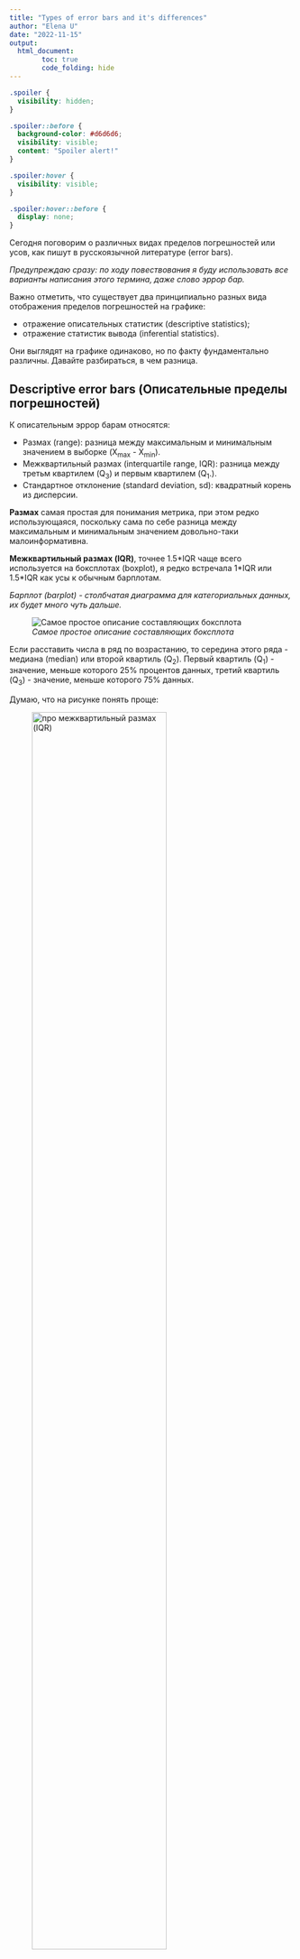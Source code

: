 ```yaml
---
title: "Types of error bars and it's differences"
author: "Elena U"
date: "2022-11-15"
output: 
  html_document:
        toc: true
        code_folding: hide
---
```


```css
.spoiler {
  visibility: hidden;
}

.spoiler::before {
  background-color: #d6d6d6;
  visibility: visible;
  content: "Spoiler alert!"
}

.spoiler:hover {
  visibility: visible;
}

.spoiler:hover::before {
  display: none;
}
```

Сегодня поговорим о различных видах пределов погрешностей или усов, как пишут в русскоязычной литературе (error bars).

*Предупреждаю сразу: по ходу повествования я буду использовать все варианты написания этого термина, даже слово эррор бар.*

Важно отметить, что существует два принципиально разных вида отображения пределов погрешностей на графике:

-   отражение описательных статистик (descriptive statistics);
-   отражение статистик вывода (inferential statistics).

Они выглядят на графике одинаково, но по факту фундаментально различны. Давайте разбираться, в чем разница.

## Descriptive error bars (Описательные пределы погрешностей)

К описательным эррор барам относятся:

-   Размах (range): разница между максимальным и минимальным значением в выборке (X~max~ - X~min~).
-   Межквартильный размах (interquartile range, IQR): разница между третьм квартилем (Q~3~) и первым квартилем (Q~1~.).
-   Стандартное отклонение (standard deviation, sd): квадратный корень из дисперсии.

**Размах** самая простая для понимания метрика, при этом редко использующаяся, поскольку сама по себе разница между максимальным и минимальным значением довольно-таки малоинформативна.

**Межквартильный размах (IQR)**, точнее 1.5\*IQR чаще всего используется на боксплотах (boxplot), я редко встречала 1\*IQR или 1.5\*IQR как усы к обычным барплотам.

*Барплот (barplot) - столбчатая диаграмма для категориальных данных, их будет много чуть дальше.*

![*Самое простое описание составляющих боксплота*](images/boxplot.png)

Если расставить числа в ряд по возрастанию, то середина этого ряда - медиана (median) или второй квартиль (Q~2~). Первый квартиль (Q~1~) - значение, меньше которого 25% процентов данных, третий квартиль (Q~3~) - значение, меньше которого 75% данных.

Думаю, что на рисунке понять проще:

![*про межквартильный размах (IQR)*](images/IQR.png){width="75%"}

Межквартильный размах намного чаще используется для визуализации, так как предоставляет больше информации о данных.

**Стандартное отклонение (standard deviation)** по-моему наиболее часто встречается в публикациях и на конференциях (по крайней мере в биологии), да и я обычно использую именно sd в качестве предела погрешностей.

Формула стандартного отклонения (для генеральной совокупности): $$\Large sd = \sqrt{var} = \sqrt{\frac{\sum_{i=1}^{N}(x_{i} - \mu)^2}{N}}$$Где $\mu$ - среднее значение в генеральной совокупности, $N$ - размер генеральной совокупности, var (variance) - дисперсия. Но мы обычно работаем с выборками, а не генеральной совокупностью, и в формуле вычисления sd в Excel и R используют *несмещенную (unbiased)* оценку дисперсии и стандартного отклонения (потому что для выборки): $$\Large sd = \sqrt{var} = \sqrt{\frac{\sum_{i=1}^{N}(x_{i} - \overline{x})^2}{N-1}}$$

Почему именно $N-1$ в знаменателе выходит за рамки нашего обсуждения, поэтому ограничусь ссылками: [1](https://www.quora.com/Why-do-we-use-n-1-instead-of-n-for-a-samples-variance), [2](https://stats.stackexchange.com/questions/198452/why-sample-variance-has-has-n-1-in-the-denominator), [видео с таймкодом](https://youtu.be/SzZ6GpcfoQY?t=435).

Еще не сделала схему с детальным вычислением стандартного отклонения на реальных данных, поэтому пока можно посмотреть на [статквесте](https://www.youtube.com/watch?v=SzZ6GpcfoQY).

Важный момент! Все вышеописанные метрики отражают разброс значений в нашей **выборке**, без каких-либо предположений о происходящем в генеральной совокупности. В этом отличие от второго типа error bar.

## Inferential error bars

К эррор барам, отражающим статистики вывода относятся:

-   Стандартная ошибка среднего (standard error of mean, SEM или просто SE);
-   Доверительный интервал (confidence interval, CI).

Принципиальное отличие от описательных пределов погрешности в том, что грубо говоря, стандартная ошибка среднего/доверительный интервал пытаются отразить степень уверенности в поиске к примеру *истинного среднего* генеральной совокупности. В то время как описательные отражают, что происходит конкретно в *нашей выборке*.

Тут немного инфы для продвинутых (не открывайте, если не уверены, что хотите это знать!):

[Небольшое уточнение: с помощью бутстрепов можно оценивать не только доверительный интервал и стандартную ошибку для среднего, но и для медианы и даже для стандартного отклонения, но про это сейчас не будем]{.spoiler}

### Стандартная ошибка среднего

Теперь еще немного вымученных формулировок, которые попробую сформулировать понятнее.

Вымученная формулировка: *The standard error (SE) of a statistic is the standard deviation of its sampling distribution or an estimate of that standard deviation.* (цитата прямо из [википедии](https://en.wikipedia.org/wiki/Standard_error))

Формула вычисления стандартной ошибки среднего очень простая - стандартное отклонение, деленное на квадратный корень из размера выборки. Но что на самом деле это значит, какой физический смысл стоит за результатом этого вычисления? Попробуйте сами ответить на этот вопрос, опираясь только на определение из википедии и формулу)

Теперь попробуем представить, что мы провели некий эксперимент, например измеряли вес 20 мышей после какого-либо воздействия и усредняли полученные значения. При этом мы решили 10 раз повторить свой эксперимент, в результате чего получили 10 средних значений. После этого мы можем посчитать среднее средних (!) и **стандартное отклонение средних**. Вот это стандартное отклонение выборочных средних и есть стандартная ошибка среднего. Ура? Пойду воспроизводить эксперимент по 10 раз?

Но мы не всегда (обычно никогда) можем себе позволить повторять эксперимент по 10 раз, и хитрость в том, что мы можем вычислить стандартную ошибку среднего без многократного повторения эксперимента, просто поделив стандартное отклонение на квадратный корень из размера выборки.

Вот [тут](https://pozdniakov.github.io/tidy_stats/310-infer_stats.html#sec-sample_dist) хорошо расписано, как моделировать стандартную ошибку средних и что она действительно соответствует стандартному отклонению, деленному на квадратный корень из числа наблюдений.

$$\huge SE = \frac{sd}{\sqrt{N}}$$ *Формула SE (стандартной ошибки), где sd - это стандартное отклонение, N - количество наблюдений*

Вот еще можно посмотреть про:

-   отличия стандартного отклонения от стандартной ошибки <https://www.youtube.com/watch?v=SzZ6GpcfoQY>
-   объяснение стандартной ошибки с бутстреп-примером <https://www.youtube.com/watch?v=XNgt7F6FqDU&t=341s>

В [статье](https://www.ncbi.nlm.nih.gov/pmc/articles/PMC2064100/), на которую я опиралась при написании этого материала, было указано, что для представления сравнения групп лучше использовать стандартную ошибку/доверительный интервал как error bar, а не стандартное отклонение и другие описательные статистики.

Но у меня есть неприятное подозрение, что для публикаций и представлений своей работы на конференциях некоторые недобросовестные ученые используют se, чтобы на графиках были усы поменьше. Однако, я не хочу обидеть тех, кто использует стандартную ошибку и понимает физический смысл. Интересно будет собрать примеры работ, где использование se оправданно и разумно, и где это не так, поэтому если есть примеры, то пишите в комментарии.

В целом, плюс именно se в том, что при отрисовке сравнений двух или нескольких групп, перекрываемость усов позволяет судить об отсутствии статистической значимости различий (при этом наоборот не работает, про это будет еще чуть дальше), в то время как sd и остальные описательные пределы погрешностей - нет. Однако sd показывает данные почти как они есть, то есть реальный разброс в наших данных, без предположений о генеральной совокупности, поэтому лично я предпочитаю sd для отрисовки. Это тоже интересная тема для дискуссии, буду рада обсудить в комментариях.

И наконец...

### Доверительный интервал

Если простыми словами, то доверительный интервал оценивает диапазон, в котором с заданной уверенностью (например 95%), можно ожидать истинное значение параметра, например среднего генеральной совокупности.

Прикрепляю формулу (кстати все формулы записаны прямо силами Rmarkdown):

$$\huge CI = \overline{x} ± z\frac{s}{\sqrt{n}}$$

Формула доверительного интервала (CI), $\overline{x}$ - среднее значение выборки, z - значение уровня достоверности, например для 95% уровня достоверности, $z = 1.96$, $\frac{s}{\sqrt{n}}$ - формула уже знакомой стандартной ошибки.

Вообще я не люблю эту тему, но к счастью уже существует немало источников, которые объяснили доверительный интервал разными способами:

-   В [книге](https://pozdniakov.github.io/tidy_stats/310-infer_stats.html#sec-ci_build) у Ивана объяснение доверительных интервалов классическим образом через формулу стандартной ошибки;

-   Классное объяснение доверительных интервалов с помощью бутстрепа на [статквесте](https://www.youtube.com/watch?v=TqOeMYtOc1w&t=325s) (канал супер, всем рекомендую);

-   Бонусом для тех, кому это все слишком просто: я нашла совершенно дикую статью про доверительные интервалы, доверительные полосы и доверительные эллипсы (sic!), поэтому кто желает преисполниться - велком (вот [ссылка](https://r-analytics.blogspot.com/2018/04/blog-post_28.html?m=1)). Краткого пересказа не будет, это надо прочитать самостоятельно.

Небольшой вывод. Отрисовка доверительных интервалов сейчас считается модной, якобы их проще интерпретировать. Но на самом деле доверительный интервал как и p-value - это один из тех концептов, которые провоцируют просто огромное количество мисинтерпретаций, это кстати одна из причин, по которой я это не люблю рассказывать. Важно сейчас отметить вот что:

![*Интерпретация перекрывания inferential error bars. Ссылка на [статью](https://www.graphpad.com/support/faq/spanwhat-you-can-conclude-when-two-error-bars-overlap-or-dontspan/), откуда картинка*](images/se_overlap.png)

Таким образом, **перекрывание** стандартных ошибок говорит об **отсутствии** значимости в различии, при этом обратное не верно, а с доверительными интервалами наоборот - **отсутствие перекрывания** доверительных интервалов говорит о **значимости** различий, в то время обратное не верно.

В этом смысле мне нравится концепция стандартного отклонения, потому что их перекрывание или не перекрывание не говорит нам вообще ничего, а значит - нельзя запутаться!). Чуть дальше разберем, как выглядят разные пределы погрешностей!

**В любом случае, вне зависимости какой тип пределов погрешностей вы выбрали для отображения на графике, всегда нужно подписывать какой, потому что интерпретации совершенно разные.**

## А что если вообще не рисовать пределы погрешностей?

Если число значений в выборке невелико (например меньше 10), то лучше нарисовать все числа как они есть, например с помощью диаграммы рассеяния (scatter plot) без редуцирования информации в боксплоты или барплоты с пределами погрешностей. Если значений больше, то возможно множество вариантов отрисовывания, часто исследователи используют просто барплоты с пределами погрешностей или боксплоты, однако здесь я предлагаю два возможных варианта более репрезентативного отображения данных.

Первый - это отрисовать violin plot (скрипичная диаграмма), но не просто, а с небольшим боксплотом внутри. Я эту идею подчерпнула на курсе бластима по R, мне показалось очень забавно, прикрепляю небольшой пример как это выглядит на примере данных `iris`.

```r
library(tidyverse)
violin_box <- iris %>% 
  ggplot(aes(x = Species, y = Sepal.Width))+
  geom_violin(aes(fill = Species))+
  geom_boxplot(width = 0.15, alpha = 0.8)+
  theme_bw()
violin_box
```

Второй вариант больше подойдет для относительно небольшого количества наблюдений, когда счет идет на десятки, но не тысячи точек. Это комбинация боксплота и отображения точек как они есть с помощью `geom_jitter()` в пакете `ggplot2`.

```r
box_point <- iris %>% 
  ggplot(aes(Species, Sepal.Width))+
  geom_boxplot()+
  geom_jitter(aes(colour = Species), 
              position = position_jitter(width = 0.3, height = 0),
              alpha = 0.6, size = 1.5)+
  theme_bw()
box_point
```

По моему прикольно получилось! Эти варианты визуализации содержат гораздо больше информации, сравните например с обычными боксплотами и барплотами (здесь как предел погрешности использовала стандартное отклонение).

------------------------------------------------------------------------

📝 UPD: в комментариях посоветовали напомнить, что перекрывание или не-перекрывание усов в боксплотах и вайлин плотах не имеет отношения к статистике вывода, то есть не позволяет делать выводы о значимости различий

------------------------------------------------------------------------

```r
box <- iris %>% 
  ggplot(aes(Species, Sepal.Width, fill = Species))+
  geom_boxplot()+
  theme_bw()
bar <- iris %>% 
  group_by(Species) %>% 
  summarise(mean_PW = mean(Sepal.Width), sd_PW = sd(Sepal.Width)) %>% 
  ggplot(aes(Species, mean_PW, fill = Species))+
  geom_bar(stat = 'identity')+
  geom_errorbar(aes(ymin = mean_PW - sd_PW, ymax = mean_PW + sd_PW), width = 0.2)+
  labs(y = 'Mean Sepal Width')+
  ggtitle('Error bars are standard deviation')+
  theme_bw()
box
bar
```

А теперь все вместе на одном графике (обратите внимание на пакет `patchwork` для красивого объединения плотов на одном рисунке):

```r
library(patchwork)
p <- (violin_box + box_point) / (box + bar)
p + plot_annotation(tag_levels = 'A')
```

Голосуйте, какой плот больше нравится и является более информативным. Мне лично здесь нравится вариант B - box+точки, кажется наиболее информативным и красивым. Возможно, если наблюдений будет больше, то лучше окажется первый вариант с вайлином плотом и боксом.

------------------------------------------------------------------------

📝 В violin plot-е (скрипичная диаграмма) форма отражает плотность распределения значений. Грубо говоря, чем больше значений в диапазоне, тем толще соответствующий диапазон на графике. В случае `geom_jitter` по оси X важна только принадлежность точек к группе, внутри одной группы точки по оси X распределяются так, чтобы не перекрывать друг друга.

------------------------------------------------------------------------

А теперь визуализация трех основных пределов погрешностей: стандартного отклонения, стандартной ошибки и доверительных интервалов на данных `iris`.

```r
library(data.table)
bar_se <- iris %>% 
  group_by(Species) %>% 
  summarise(mean_PW = mean(Sepal.Width), se_PW = sd(Sepal.Width)/sqrt(length(Sepal.Width))) %>% 
  ggplot(aes(Species, mean_PW, fill = Species))+
  geom_bar(stat = 'identity')+
  geom_errorbar(aes(ymin = mean_PW - se_PW, ymax = mean_PW + se_PW), width = 0.2)+
  labs(y = 'Mean Sepal Width')+
  ggtitle('Error bars are standard error')+
  theme_bw()
# bar_se

bar_CI <- iris %>% 
  group_by(Species) %>%
  summarise(n=n(), mean=mean(Sepal.Length), sd=sd(Sepal.Length)) %>%
  mutate(se = sd/sqrt(n))  %>%
  mutate(ic = se * qt((1-0.05)/2 + .5, n-1)) %>% 
  ggplot(aes(Species, mean, fill = Species))+
  geom_bar(stat = 'identity')+
  geom_errorbar(aes(ymin = mean - ic, ymax = mean + ic), width = 0.2)+
  labs(y = 'Mean Sepal Width')+
  ggtitle('Error bars are confidence intervals')+
  theme_bw()
# bar_CI
bar + bar_se + bar_CI+  plot_layout(ncol = 2)

```

Теперь я сделаю одну плохую вещь, а именно **просто** сравню тестом Стьюдента Sepal.Width для разных видов ириса. Как думаете, почему это плохо?

[Я в этом примере не делаю поправку на множественное тестирование]{.spoiler}

```r
iris %>% 
  setDT() 
cat('versicolor vs setosa: \np-value of the test', t.test(iris[Species == 'setosa', Sepal.Width], iris[Species == 'versicolor', Sepal.Width])$p.value)
cat('setosa vs virginica: \np-value of the test', t.test(iris[Species == 'setosa', Sepal.Width], iris[Species == 'virginica', Sepal.Width])$p.value)
cat('virginica vs versicolor: \np-value of the test', t.test(iris[Species == 'virginica', Sepal.Width], iris[Species == 'versicolor', Sepal.Width])$p.value)


```

Но один раз в жизни можно, только для демонстрации того, что все выборки значимо отличаются друг от друга (без поправки), и на графиках можно увидеть что доверительные интервалы не перекрываются.

Ура! Я дописала, а вы дочитали, с чем я всех и поздравляю) Теперь перейдем к выводам.

## Выводы

1.  Существует два типа отображения пределов погрешностей на графике: описательные, которые *описывают* значения в конкретно нашей выборке и inferential (так и не придумала как переводить), которые пытаются отразить что-то о генеральной совокупности с заданной долей уверенности.
2.  Для отображения сравнений между группами рекомендуют использовать вторые, поскольку они позволяют делать выводы из перекрывания или не-перекрывания усов.
3.  Однако, есть способы рисовать распределение наших значений без использования мисинтерпретируемых пределов погрешностей, например violin+boxplot и boxplot+точки

Подписывайтесь на телеграм канал: <https://t.me/stats_for_science>, будет много интересного. Обсудить пост можно [здесь](https://t.me/stats_for_science/47) в комментариях.

![](images/logo.jpg)
